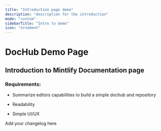 ```yaml
---
title: "Introduction page demo"
description: "description for the introduction"
mode: "custom"
sidebarTitle: "Intro to demo"
icon: "ornament"
---
```


# DocHub Demo Page

## Introduction to Mintlify Documentation page

### Requirements:

* Summarize editors capabilities to build a simple dochub and repository

* Readability

* Simple UI/UX

<Update label="03/04/2025" description="version 1.0">
  Add your changelog here
</Update>